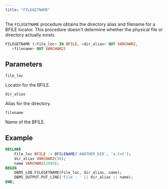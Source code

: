 ```yaml
---
title: "FILEGETNAME"
---
```


The `FILEGETNAME` procedure obtains the directory alias and filename for a BFILE locator. This procedure doesn't determine whether the physical file or directory actually exists.

```sql
FILEGETNAME (<file_loc> IN BFILE, <dir_alias> OUT VARCHAR2, 
   <filename> OUT VARCHAR2)
```

## Parameters

`file_loc`

 Locator for the BFILE.

 `dir_alias`

 Alias for the directory.

`filename`

 Name of the BFILE.

## Example

``` sql
DECLARE
    File_loc BFILE := BFILENAME('ANOTHER_DIR', 'a.txt');
    dir_alias VARCHAR2(30);
    name VARCHAR2(2000);
BEGIN
    DBMS_LOB.FILEGETNAME(File_loc, dir_alias, name);
    DBMS_OUTPUT.PUT_LINE('File - ' || dir_alias || name);
END;
```